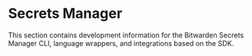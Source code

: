 # Secrets Manager

This section contains development information for the Bitwarden Secrets Manager CLI, language
wrappers, and integrations based on the SDK.
